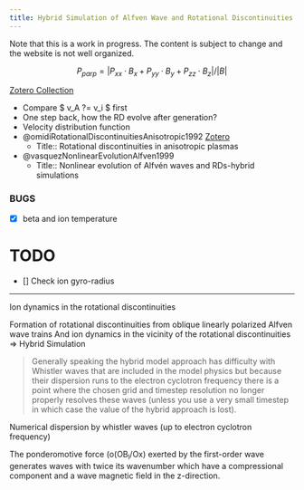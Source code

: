 ```yaml
---
title: Hybrid Simulation of Alfven Wave and Rotational Discontinuities
---
```


::: {.callout-note}
Note that this is a work in progress. The content is subject to change and the website is not well organized.
:::

$$
P_{parp} = |P_{xx} \cdot B_x + P_{yy} \cdot B_y + P_{zz} \cdot B_z| / |B|
$$

[Zotero Collection](zotero://select/library/collections/STTJNMAQ/)

- Compare $ \delta v_A ?= \delta v_i $ first
- One step back, how the RD evolve after generation?
- Velocity distribution function
- @omidiRotationalDiscontinuitiesAnisotropic1992 [Zotero](zotero://select/items/1_A8E2L5T7)
  - Title:: Rotational discontinuities in anisotropic plasmas 
- @vasquezNonlinearEvolutionAlfven1999
  - Title:: Nonlinear evolution of Alfvén waves and RDs-hybrid simulations

### BUGS

- [x] beta and ion temperature


# TODO

- [] Check ion gyro-radius



---

Ion dynamics in the rotational discontinuities

Formation of rotational discontinuities from oblique linearly polarized Alfven wave trains
And ion dynamics in the vicinity of the rotational discontinuities => Hybrid Simulation


> Generally speaking the hybrid model approach has difficulty with Whistler waves that are included in the model physics but because their dispersion runs to the electron cyclotron frequency there is a point where the chosen grid and timestep resolution no longer properly resolves these waves (unless you use a very small timestep in which case the value of the hybrid approach is lost).

Numerical dispersion by whistler waves (up to electron cyclotron frequency)


The ponderomotive force (o(OB~l~/Ox) exerted by the first-order wave generates waves with twice its wavenumber which have a compressional component and a wave magnetic field in the z-direction.